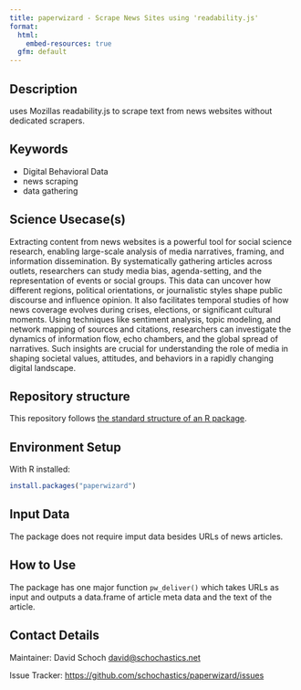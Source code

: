 ```yaml
---
title: paperwizard - Scrape News Sites using 'readability.js'
format:
  html:
    embed-resources: true
  gfm: default
---
```


## Description

<!-- - Provide a brief and clear description of the method, its purpose, and what it aims to achieve. Add a link to a related paper from social science domain and show how your method can be applied to solve that research question.   -->

uses Mozillas readability.js to scrape text from news websites without dedicated scrapers.

## Keywords

<!-- EDITME -->

* Digital Behavioral Data 
* news scraping
* data gathering

## Science Usecase(s)

Extracting content from news websites is a powerful tool for social science research, enabling large-scale analysis of media narratives, framing, and information dissemination. By systematically gathering articles across outlets, researchers can study media bias, agenda-setting, and the representation of events or social groups. This data can uncover how different regions, political orientations, or journalistic styles shape public discourse and influence opinion. It also facilitates temporal studies of how news coverage evolves during crises, elections, or significant cultural moments. Using techniques like sentiment analysis, topic modeling, and network mapping of sources and citations, researchers can investigate the dynamics of information flow, echo chambers, and the global spread of narratives. Such insights are crucial for understanding the role of media in shaping societal values, attitudes, and behaviors in a rapidly changing digital landscape.

## Repository structure

This repository follows [the standard structure of an R package](https://cran.r-project.org/doc/FAQ/R-exts.html#Package-structure).

## Environment Setup

With R installed:

```r
install.packages("paperwizard")
```

<!-- ## Hardware Requirements (Optional) -->
<!-- - The hardware requirements may be needed in specific cases when a method is known to require more memory/compute power.  -->
<!-- - The method need to be executed on a specific architecture (GPUs, Hadoop cluster etc.) -->


## Input Data 

<!-- - The input data has to be a Digital Behavioral Data (DBD) Dataset -->
<!-- - You can provide link to a public DBD dataset. GESIS DBD datasets (https://www.gesis.org/en/institute/digital-behavioral-data) -->

<!-- This is an example -->

The package does not require imput data besides URLs of news articles.


## How to Use

The package has one major function `pw_deliver()` which takes URLs as input and outputs a data.frame of article meta data and the text of the article.

## Contact Details

Maintainer: David Schoch <david@schochastics.net>

Issue Tracker: [https://github.com/schochastics/paperwizard/issues](https://github.com/schochastics/paperwizard/issues)

<!-- ## Publication -->
<!-- - Include information on publications or articles related to the method, if applicable. -->

<!-- ## Acknowledgements -->
<!-- - Acknowledgements if any -->

<!-- ## Disclaimer -->
<!-- - Add any disclaimers, legal notices, or usage restrictions for the method, if necessary. -->
